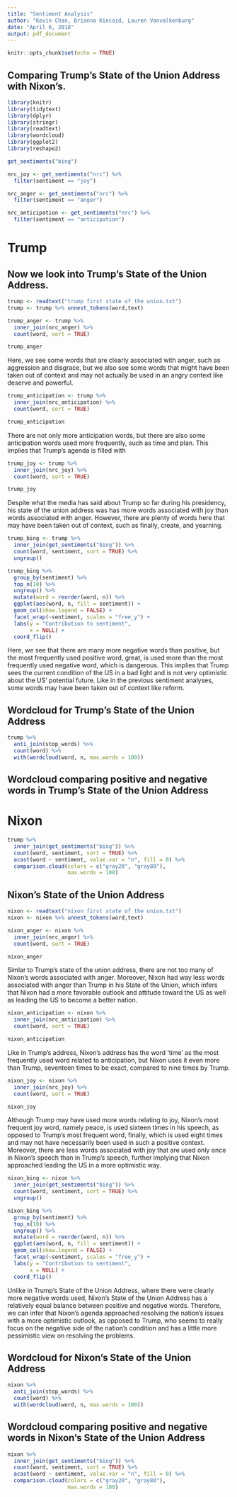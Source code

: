 ---
title: "Sentiment Analysis"
author: "Kevin Chan, Brianna Kincaid, Lauren Vanvalkenburg"
date: "April 6, 2018"
output: pdf_document
---

```{r setup, include=FALSE}
knitr::opts_chunk$set(echo = TRUE)
```

## Comparing Trump's State of the Union Address with Nixon's.

```{r}
library(knitr)
library(tidytext)
library(dplyr)
library(stringr)
library(readtext)
library(wordcloud)
library(ggplot2)
library(reshape2)

get_sentiments("bing")

nrc_joy <- get_sentiments("nrc") %>% 
  filter(sentiment == "joy")

nrc_anger <- get_sentiments("nrc") %>% 
  filter(sentiment == "anger")

nrc_anticipation <- get_sentiments("nrc") %>% 
  filter(sentiment == "anticipation")
```

# Trump

## Now we look into Trump's State of the Union Address.
```{r}
trump <- readtext("trump first state of the union.txt")
trump <- trump %>% unnest_tokens(word,text)

trump_anger <- trump %>% 
  inner_join(nrc_anger) %>%
  count(word, sort = TRUE)

trump_anger
```

Here, we see some words that are clearly associated with anger, such as aggression and disgrace, but we also see some words that might have been taken out of context and may not actually be used in an angry context like deserve and powerful.

```{r}
trump_anticipation <- trump %>% 
  inner_join(nrc_anticipation) %>%
  count(word, sort = TRUE)

trump_anticipation
```

There are not only more anticipation words, but there are also some anticipation words used more frequently, such as time and plan. This implies that Trump's agenda is filled with 

```{r}
trump_joy <- trump %>% 
  inner_join(nrc_joy) %>%
  count(word, sort = TRUE)

trump_joy
```

Despite what the media has said about Trump so far during his presidency, his state of the union address was has more words associated with joy than words associated with anger. However, there are plenty of words here that may have been taken out of context, such as finally, create, and yearning.

```{r}
trump_bing <- trump %>%
  inner_join(get_sentiments("bing")) %>%
  count(word, sentiment, sort = TRUE) %>%
  ungroup()

trump_bing %>%
  group_by(sentiment) %>%
  top_n(10) %>%
  ungroup() %>%
  mutate(word = reorder(word, n)) %>%
  ggplot(aes(word, n, fill = sentiment)) +
  geom_col(show.legend = FALSE) +
  facet_wrap(~sentiment, scales = "free_y") +
  labs(y = "Contribution to sentiment",
       x = NULL) +
  coord_flip()
```

Here, we see that there are many more negative words than positive, but the most frequently used positive word, great, is used more than the most frequently used negative word, which is dangerous. This implies that Trump sees the current condition of the US in a bad light and is not very optimistic about the US' potential future. Like in the previous sentiment analyses, some words may have been taken out of context like reform.


## Wordcloud for Trump's State of the Union Address

```{r}
trump %>%
  anti_join(stop_words) %>%
  count(word) %>%
  with(wordcloud(word, n, max.words = 100))
```

## Wordcloud comparing positive and negative words in Trump's State of the Union Address

# Nixon

```{r}
trump %>%
  inner_join(get_sentiments("bing")) %>%
  count(word, sentiment, sort = TRUE) %>%
  acast(word ~ sentiment, value.var = "n", fill = 0) %>%
  comparison.cloud(colors = c("gray20", "gray80"),
                   max.words = 100)
```

## Nixon's State of the Union Address

```{r}
nixon <- readtext("nixon first state of the union.txt")
nixon <- nixon %>% unnest_tokens(word,text)

nixon_anger <- nixon %>% 
  inner_join(nrc_anger) %>%
  count(word, sort = TRUE)

nixon_anger
```

Simlar to Trump's state of the union address, there are not too many of Nixon's words associated with anger. Moreover, Nixon had way less words associated with anger than Trump in his State of the Union, which infers that Nixon had a more favorable outlook and attitude toward the US as well as leading the US to become a better nation.

```{r}
nixon_anticipation <- nixon %>% 
  inner_join(nrc_anticipation) %>%
  count(word, sort = TRUE)

nixon_anticipation
```

Like in Trump's address, Nixon's address has the word 'time' as the most frequently used word related to anticipation, but Nixon uses it even more than Trump, seventeen times to be exact, compared to nine times by Trump.

```{r}
nixon_joy <- nixon %>% 
  inner_join(nrc_joy) %>%
  count(word, sort = TRUE)

nixon_joy
```

Although Trump may have used more words relating to joy, Nixon's most frequent joy word, namely peace, is used sixteen times in his speech, as opposed to Trump's most frequent word, finally, which is used eight times and may not have necessarily been used in such a positive context. Moreover, there are less words associated with joy that are used only once in Nixon's speech than in Trump's speech, further implying that Nixon approached leading the US in a more optimistic way.

```{r}
nixon_bing <- nixon %>%
  inner_join(get_sentiments("bing")) %>%
  count(word, sentiment, sort = TRUE) %>%
  ungroup()

nixon_bing %>%
  group_by(sentiment) %>%
  top_n(10) %>%
  ungroup() %>%
  mutate(word = reorder(word, n)) %>%
  ggplot(aes(word, n, fill = sentiment)) +
  geom_col(show.legend = FALSE) +
  facet_wrap(~sentiment, scales = "free_y") +
  labs(y = "Contribution to sentiment",
       x = NULL) +
  coord_flip()
```

Unlike in Trump's State of the Union Address, where there were clearly more negative words used, Nixon's State of the Union Address has a relatively equal balance between positive and negative words. Therefore, we can infer that Nixon's agenda approached resolving the nation's issues with a more optimistic outlook, as opposed to Trump, who seems to really focus on the negative side of the nation's condition and has a little more pessimistic view on resolving the problems.

## Wordcloud for Nixon's State of the Union Address

```{r}
nixon %>%
  anti_join(stop_words) %>%
  count(word) %>%
  with(wordcloud(word, n, max.words = 100))
```

## Wordcloud comparing positive and negative words in Nixon's State of the Union Address

```{r}
nixon %>%
  inner_join(get_sentiments("bing")) %>%
  count(word, sentiment, sort = TRUE) %>%
  acast(word ~ sentiment, value.var = "n", fill = 0) %>%
  comparison.cloud(colors = c("gray20", "gray80"),
                   max.words = 100)
```